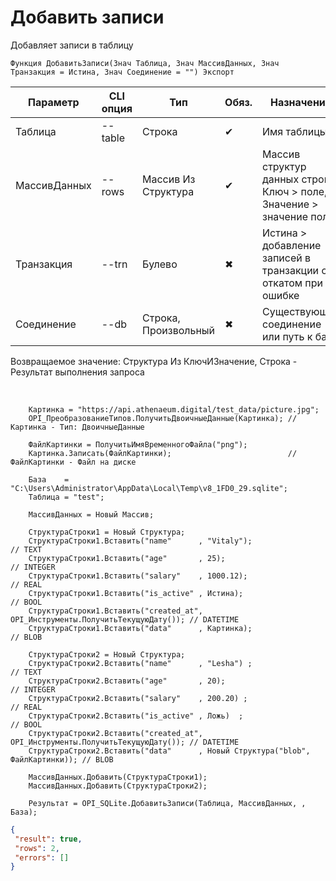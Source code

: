 ﻿---
sidebar_position: 2
---


# Добавить записи
 Добавляет записи в таблицу



`Функция ДобавитьЗаписи(Знач Таблица, Знач МассивДанных, Знач Транзакция = Истина, Знач Соединение = "") Экспорт`

  | Параметр | CLI опция | Тип | Обяз. | Назначение |
  |-|-|-|-|-|
  | Таблица | --table | Строка | &#x2714; | Имя таблицы |
  | МассивДанных | --rows | Массив Из Структура | &#x2714; | Массив структур данных строк: Ключ > поле, Значение > значение поля |
  | Транзакция | --trn | Булево | &#x2716; | Истина > добавление записей в транзакции с откатом при ошибке |
  | Соединение | --db | Строка, Произвольный | &#x2716; | Существующее соединение или путь к базе |

  
  Возвращаемое значение:   Структура Из КлючИЗначение, Строка - Результат выполнения запроса

<br/>




```bsl title="Пример использования для 1С:Предприятие/OneScript"
    Картинка = "https://api.athenaeum.digital/test_data/picture.jpg";
    OPI_ПреобразованиеТипов.ПолучитьДвоичныеДанные(Картинка); // Картинка - Тип: ДвоичныеДанные

    ФайлКартинки = ПолучитьИмяВременногоФайла("png");
    Картинка.Записать(ФайлКартинки);                          // ФайлКартинки - Файл на диске

    База    = "C:\Users\Administrator\AppData\Local\Temp\v8_1FD0_29.sqlite";
    Таблица = "test";

    МассивДанных = Новый Массив;

    СтруктураСтроки1 = Новый Структура;
    СтруктураСтроки1.Вставить("name"      , "Vitaly");                              // TEXT
    СтруктураСтроки1.Вставить("age"       , 25);                                    // INTEGER
    СтруктураСтроки1.Вставить("salary"    , 1000.12);                               // REAL
    СтруктураСтроки1.Вставить("is_active" , Истина);                                // BOOL
    СтруктураСтроки1.Вставить("created_at", OPI_Инструменты.ПолучитьТекущуюДату()); // DATETIME
    СтруктураСтроки1.Вставить("data"      , Картинка);                              // BLOB

    СтруктураСтроки2 = Новый Структура;
    СтруктураСтроки2.Вставить("name"      , "Lesha") ;                              // TEXT
    СтруктураСтроки2.Вставить("age"       , 20);                                    // INTEGER
    СтруктураСтроки2.Вставить("salary"    , 200.20) ;                               // REAL
    СтруктураСтроки2.Вставить("is_active" , Ложь)  ;                                // BOOL
    СтруктураСтроки2.Вставить("created_at", OPI_Инструменты.ПолучитьТекущуюДату()); // DATETIME
    СтруктураСтроки2.Вставить("data"      , Новый Структура("blob", ФайлКартинки)); // BLOB

    МассивДанных.Добавить(СтруктураСтроки1);
    МассивДанных.Добавить(СтруктураСтроки2);

    Результат = OPI_SQLite.ДобавитьЗаписи(Таблица, МассивДанных, , База);
```
    



```json title="Результат"
{
 "result": true,
 "rows": 2,
 "errors": []
}
```
